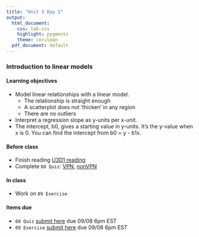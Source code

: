 ```yaml
---
title: "Unit 3 Day 1"
output: 
  html_document:
    css: lab.css
    highlight: pygments
    theme: cerulean
  pdf_document: default
---
```


### Introduction to linear models

#### Learning objectives 
* Model linear relationships with a linear model.
  * The relationship is straight enough
  * A scatterplot does not 'thicken' in any region
  * There are no outliers
* Interpret a regression slope as y-units per x-unit.
* The intercept, b0, gives a starting value in y-units. It’s the y-value when x is 0. You can find the intercept from b0 = y - b1x.

#### Before class
* Finish reading [U3D1 reading](https://piazza.com/class_profile/get_resource/kcqqet0ou724kc/keoqt93hdhc23m)
* Complete `08 Quiz`: [VPN](http://138.110.84.108:3838/sshan/quiz/Unit3/), [nonVPN](http://159.89.233.150:3838/stat140/quiz/Unit3/)

#### In class
* Work on `09 Exercise`

#### Items due
* `08 Quiz` [submit here](https://moodle.mtholyoke.edu/mod/assign/view.php?id=563883) due 09/08 6pm EST
* `09 Exercise` [submit here](https://moodle.mtholyoke.edu/mod/assign/view.php?id=563887) due 09/08 6pm EST
